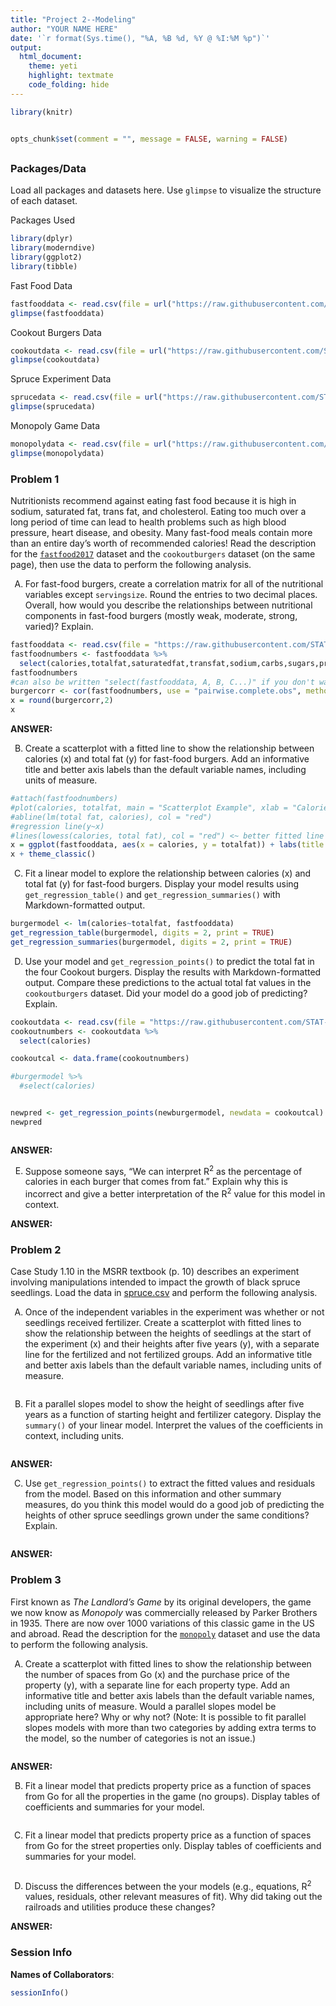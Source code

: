 ```yaml
---
title: "Project 2--Modeling"
author: "YOUR NAME HERE"
date: '`r format(Sys.time(), "%A, %B %d, %Y @ %I:%M %p")`'
output: 
  html_document: 
    theme: yeti
    highlight: textmate
    code_folding: hide
---
```


```r
library(knitr)


opts_chunk$set(comment = "", message = FALSE, warning = FALSE)
```

## {.tabset}

### **Packages/Data**

Load all packages and datasets here. Use `glimpse` to visualize the structure of each dataset.

Packages Used

```r
library(dplyr)
library(moderndive)
library(ggplot2)
library(tibble)
```

Fast Food Data

```r
fastfooddata <- read.csv(file = url("https://raw.githubusercontent.com/STAT-JET-ASU/Datasets/master/Instructor/fastfood2017.csv"))
glimpse(fastfooddata)
```

Cookout Burgers Data

```r
cookoutdata <- read.csv(file = url("https://raw.githubusercontent.com/STAT-JET-ASU/Datasets/master/Instructor/cookoutburgers.csv"))
glimpse(cookoutdata)
```

Spruce Experiment Data

```r
sprucedata <- read.csv(file = url("https://raw.githubusercontent.com/STAT-JET-ASU/Datasets/master/Chihara/Spruce.csv"))
glimpse(sprucedata)
```

Monopoly Game Data

```r
monopolydata <- read.csv(file = url("https://raw.githubusercontent.com/STAT-JET-ASU/Datasets/master/Instructor/monopolygame.csv"))
glimpse(monopolydata)
```


### **Problem 1**

Nutritionists recommend against eating fast food because it is high in sodium, saturated fat, trans fat, and cholesterol. Eating too much over a long period of time can lead to health problems such as high blood pressure, heart disease, and obesity. Many fast-food meals contain more than an entire day's worth of recommended calories! Read the description for the [`fastfood2017`](https://stat-jet-asu.github.io/Datasets/InstructorDescriptions/fastfood2017.html) dataset and the `cookoutburgers` dataset (on the same page), then use the data to perform the following analysis.

A) For fast-food burgers, create a correlation matrix for all of the nutritional variables except `servingsize`. Round the entries to two decimal places. Overall, how would you describe the relationships between nutritional components in fast-food burgers  (mostly weak, moderate, strong, varied)? Explain.

```r
fastfooddata <- read.csv(file = "https://raw.githubusercontent.com/STAT-JET-ASU/Datasets/master/Instructor/fastfood2017.csv")
fastfoodnumbers <- fastfooddata %>%
  select(calories,totalfat,saturatedfat,transfat,sodium,carbs,sugars,protein)
fastfoodnumbers
#can also be written "select(fastfooddata, A, B, C...)" if you don't want to use %/%
burgercorr <- cor(fastfoodnumbers, use = "pairwise.complete.obs", method = "pearson")
x = round(burgercorr,2)
x
```

**ANSWER:**

B) Create a scatterplot with a fitted line to show the relationship between calories (x) and total fat (y) for fast-food burgers. Add an informative title and better axis labels than the default variable names, including units of measure.

```r
#attach(fastfoodnumbers)
#plot(calories, totalfat, main = "Scatterplot Example", xlab = "Calories", ylab = "Total Fat")
#abline(lm(total fat, calories), col = "red") 
#regression line(y~x)
#lines(lowess(calories, total fat), col = "red") <~ better fitted line
x = ggplot(fastfooddata, aes(x = calories, y = totalfat)) + labs(title = "Calories to total fat relationship", x = "Calories(what you don't want)", y = "Total Fat(What you really don't want)") + geom_point() + geom_smooth(method = lm, se = FALSE)
x + theme_classic()
```

C) Fit a linear model to explore the relationship between calories (x) and total fat (y) for fast-food burgers. Display your model results using `get_regression_table()` and `get_regression_summaries()` with Markdown-formatted output. 

```r
burgermodel <- lm(calories~totalfat, fastfooddata)
get_regression_table(burgermodel, digits = 2, print = TRUE)
get_regression_summaries(burgermodel, digits = 2, print = TRUE)
```

D) Use your model and `get_regression_points()` to predict the total fat in the four Cookout burgers. Display the results with Markdown-formatted output. Compare these predictions to the actual total fat values in the `cookoutburgers` dataset. Did your model do a good job of predicting? Explain.

```r
cookoutdata <- read.csv(file = "https://raw.githubusercontent.com/STAT-JET-ASU/Datasets/master/Instructor/cookoutburgers.csv")
cookoutnumbers <- cookoutdata %>%
  select(calories)

cookoutcal <- data.frame(cookoutnumbers)

#burgermodel %>%
  #select(calories)


newpred <- get_regression_points(newburgermodel, newdata = cookoutcal)
newpred



```

**ANSWER:**

E) Suppose someone says, "We can interpret R^2^ as the percentage of calories in each burger that comes from fat." Explain why this is incorrect and give a better interpretation of the R^2^ value for this model in context. 

**ANSWER:**


### **Problem 2**

Case Study 1.10 in the MSRR textbook (p. 10) describes an experiment involving manipulations intended to impact the growth of black spruce seedlings. Load the data in [spruce.csv](https://raw.githubusercontent.com/STAT-JET-ASU/Datasets/master/Chihara/Spruce.csv) and perform the following analysis.

A) Once of the independent variables in the experiment was whether or not seedlings received fertilizer. Create a scatterplot with fitted lines to show the relationship between the heights of seedlings at the start of the experiment (x) and their heights after five years (y), with a separate line for the fertilized and not fertilized groups. Add an informative title and better axis labels than the default variable names, including units of measure.

```r

```

B) Fit a parallel slopes model to show the height of seedlings after five years as a function of starting height and fertilizer category. Display the `summary()` of your linear model. Interpret the values of the coefficients in context, including units.

```r

```

**ANSWER:**

C) Use `get_regression_points()` to extract the fitted values and residuals from the model. Based on this information and other summary measures, do you think this model would do a good job of predicting the heights of other spruce seedlings grown under the same conditions? Explain.

```r

```

**ANSWER:**


### **Problem 3**

First known as *The Landlord's Game* by its original developers, the game we now know as *Monopoly* was commercially released by Parker Brothers in 1935. There are now over 1000 variations of this classic game in the US and abroad. Read the description for the [`monopoly`](https://stat-jet-asu.github.io/Datasets/InstructorDescriptions/monopoly.html) dataset and use the data to perform the following analysis.

A) Create a scatterplot with fitted lines to show the relationship between the number of spaces from Go (x) and the purchase price of the property (y), with a separate line for each property type. Add an informative title and better axis labels than the default variable names, including units of measure. Would a parallel slopes model be appropriate here? Why or why not? (Note: It is possible to fit parallel slopes models with more than two categories by adding extra terms to the model, so the number of categories is not an issue.)

```r

```

**ANSWER:**

B) Fit a linear model that predicts property price as a function of spaces from Go for all the properties in the game (no groups). Display tables of coefficients and summaries for your model. 

```r

```

C) Fit a linear model that predicts property price as a function of spaces from Go for the street properties only. Display tables of coefficients and summaries for your model. 

```r

```

D) Discuss the differences between the your models (e.g., equations, R^2^ values, residuals, other relevant measures of fit). Why did taking out the railroads and utilities produce these changes?

**ANSWER:**


### Session Info

**Names of Collaborators**:

```r
sessionInfo()
```